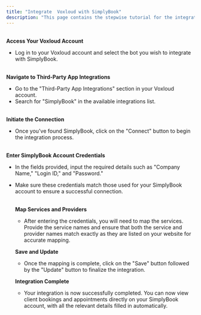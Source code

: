 ```yaml
---
title: "Integrate  Voxloud with SimplyBook"
description: "This page contains the stepwise tutorial for the integration of SimplyBook with  Voxloud."
---
```


**\
Access Your  Voxloud Account**

- Log in to your  Voxloud account and select the bot you wish to integrate with SimplyBook.

**\
Navigate to Third-Party App Integrations**

- Go to the "Third-Party App Integrations" section in your  Voxloud account.
- Search for "SimplyBook" in the available integrations list.

**\
Initiate the Connection**

- Once you've found SimplyBook, click on the "Connect" button to begin the integration process.

**\
Enter SimplyBook Account Credentials**

- In the fields provided, input the required details such as "Company Name," "Login ID," and "Password."
- Make sure these credentials match those used for your SimplyBook account to ensure a successful connection.

  **\
  Map Services and Providers**
  - After entering the credentials, you will need to map the services. Provide the service names and ensure that both the service and provider names match exactly as they are listed on your website for accurate mapping.

  **Save and Update**
  - Once the mapping is complete, click on the "Save" button followed by the "Update" button to finalize the integration.

  **Integration Complete**
  - Your integration is now successfully completed. You can now view client bookings and appointments directly on your SimplyBook account, with all the relevant details filled in automatically.

 